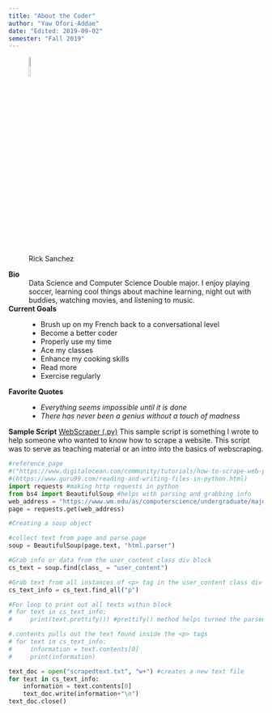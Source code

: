 ```yaml
---
title: "About the Coder"
author: "Yaw Ofori-Addae"
date: "Edited: 2019-09-02"
semester: "Fall 2019"
---
```


![Rick Sanchez](https://myrealdomain.com/images/rick-and-morty-for-free-7.png){width=10% height=10%}

**Bio**
:	Data Science and Computer Science Double major. I enjoy playing soccer, learning cool things about machine learning, night out with buddies, watching movies, and listening to music.

**Current Goals**
: - Brush up on my French back to a conversational level
- Become a better coder
- Properly use my time
- Ace my classes
- Enhance my cooking skills
- Read more
- Exercise regularly

**Favorite Quotes**
: - *Everything seems impossible until it is done*
- *There has never been a genius without a touch of madness*

**Sample Script**
[WebScraper (.py)](scripts/webscraper.py)
This sample script is something I wrote to help someone who wanted to know how to scrape a website.
This script was to serve as teaching material or an intro into the basics of webscraping.

```python
#reference_page
#("https://www.digitalocean.com/community/tutorials/how-to-scrape-web-pages-with-beautiful-soup-and-python-3")
#(https://www.guru99.com/reading-and-writing-files-in-python.html)
import requests #making http requests in python
from bs4 import BeautifulSoup #helps with parsing and grabbing info
web_address = "https://www.wm.edu/as/computerscience/undergraduate/major/index.php"
page = requests.get(web_address)

#Creating a soup object

#collect text from page and parse page
soup = BeautifulSoup(page.text, "html.parser")

#Grab info or data from the user_content class div block
cs_text = soup.find(class_ = "user_content")

#Grab text from all instances of <p> tag in the user_content class div block
cs_text_info = cs_text.find_all("p")

#For loop to print out all texts within block
# for text in cs_text_info:
#     print(text.prettify()) #prettify() method helps turned the parsed info into nice unicode string

#.contents pulls out the text found inside the <p> tags
# for text in cs_text_info:
#     information = text.contents[0]
#     print(information)

text_doc = open("scrapedtext.txt", "w+") #creates a new text file
for text in cs_text_info:
    information = text.contents[0]
    text_doc.write(information+"\n")
text_doc.close()
```
